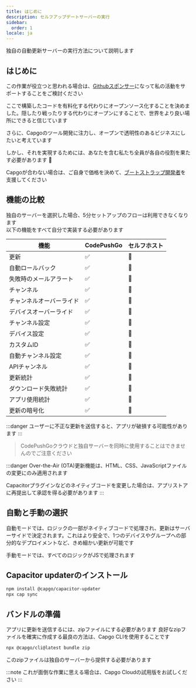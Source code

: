```yaml
---
title: はじめに
description: セルフアップデートサーバーの実行
sidebar:
  order: 1
locale: ja
---
```



独自の自動更新サーバーの実行方法について説明します

## はじめに

この作業が役立つと思われる場合は、[Githubスポンサー](https://github.com/sponsors/riderx)になって私の活動をサポートすることをご検討ください

ここで構築したコードを有料化する代わりにオープンソース化することを決めました。隠したり戦ったりする代わりにオープンにすることで、世界をより良い場所にできると信じています

さらに、Capgoのツール開発に注力し、オープンで透明性のあるビジネスにしたいと考えています

しかし、それを実現するためには、あなたを含む私たち全員が各自の役割を果たす必要があります 🥹

Capgoが合わない場合は、ご自身で価格を決めて、[ブートストラップ開発者](https://github.com/sponsors/riderx)を支援してください

<LinkCard title="貢献を検討する" href="/docs/plugin/self-hosted/contributing/"/>

## 機能の比較

独自のサーバーを選択した場合、5分セットアップのフローは利用できなくなります\
以下の機能をすべて自分で実装する必要があります

| 機能                     | CodePushGo | セルフホスト |
| ------------------------ | ----- | ----------- |
| 更新                     | ✅     | 🚧         |
| 自動ロールバック          | ✅     | 🚧         |
| 失敗時のメールアラート    | ✅     | 🚧         |
| チャンネル               | ✅     | 🚧         |
| チャンネルオーバーライド  | ✅     | 🚧         |
| デバイスオーバーライド    | ✅     | 🚧         |
| チャンネル設定           | ✅     | 🚧         |
| デバイス設定             | ✅     | 🚧         |
| カスタムID               | ✅     | 🚧         |
| 自動チャンネル設定       | ✅     | 🚧         |
| APIチャンネル            | ✅     | 🚧         |
| 更新統計                 | ✅     | 🚧         |
| ダウンロード失敗統計      | ✅     | 🚧         |
| アプリ使用統計           | ✅     | 🚧         |
| 更新の暗号化             | ✅     | 🚧         |

:::danger
ユーザーに不正な更新を送信すると、アプリが破損する可能性があります
:::

> CodePushGoクラウドと独自サーバーを同時に使用することはできませんのでご注意ください

:::danger
Over-the-Air (OTA)更新機能は、HTML、CSS、JavaScriptファイルの変更にのみ適用されます

Capacitorプラグインなどのネイティブコードを変更した場合は、アプリストアに再提出して承認を得る必要があります
:::

## 自動と手動の選択
自動モードでは、ロジックの一部がネイティブコードで処理され、更新はサーバーサイドで決定されます。これはより安全で、1つのデバイスやグループへの部分的なデプロイメントなど、きめ細かい更新が可能です

手動モードでは、すべてのロジックがJSで処理されます

<LinkCard
	title="自動更新"
	href="/docs/plugin/self-hosted/auto-update/"
/>

<LinkCard
	title="手動"
	href="/docs/plugin/self-hosted/manual-update/"
/>

## Capacitor updaterのインストール

```bash title="Capacitor updaterのインストール"
npm install @capgo/capacitor-updater
npx cap sync
```

## バンドルの準備

アプリに更新を送信するには、zipファイルにする必要があります
良好なzipファイルを確実に作成する最良の方法は、Capgo CLIを使用することです
```bash title="サーバーから提供するファイルのバンドルを作成"
npx @capgo/cli@latest bundle zip
```

このzipファイルは独自のサーバーから提供する必要があります

<LinkCard
	title="自動更新"
	href="/docs/plugin/self-hosted/auto-update/"
/>

<LinkCard
	title="手動"
	href="/docs/plugin/self-hosted/manual-update/"
/>

:::note
これが面倒な作業に思える場合は、Capgo Cloudの試用版をお試しください
:::
